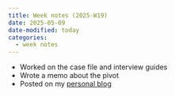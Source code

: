 ```yaml
---
title: Week notes (2025-W19)
date: 2025-05-09
date-modified: today
categories:
  - week notes
---
```


- Worked on the case file and interview guides
- Wrote a memo about the pivot
- Posted on my [personal blog](https://zackbatist.info/posts.html)

